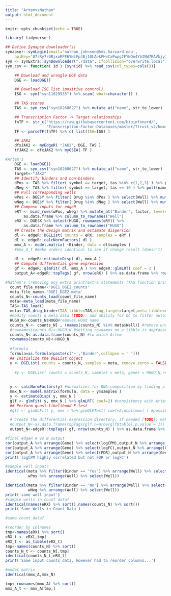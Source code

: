 ---
title: "ArtemvsNathan"
output: html_document
---

```{r setup, include=FALSE}
knitr::opts_chunk$set(echo = TRUE)
```

```{r Artem's Code: synapse access}
library( tidyverse )

## Define Synapse downloader(s)
synapser::synLogin(email='nathan_johnson@hms.harvard.edu',
    apiKey='07rRy7r0BjxoRPF6YNLFpJBj10LAekFHeCaPwpg2FYNOn4YbINW7RAVkjy7Bf8JqsxED/S5VaJYg14Wi/tDgmQ==')
syn <- synExtra::synDownloader("./data", ifcollision="overwrite.local")
syn_csv <- function( id ) {syn(id) %>% read_csv(col_types=cols())}

```

```{r Artem's Code Run}

    ## Download and wrangle DGE data
    DGE <- loadDGE()

    ## Download ISG list (positive control)
    ISG <- syn("syn11629935") %>% scan( what=character() )

    ## TAS scores
    TAS <- syn_csv("syn18268627") %>% mutate_at("name", str_to_lower)

    ## Transcription Factor -> Target relationships
    fnTF <- str_c("https://raw.githubusercontent.com/bioinfonerd/",
                  "Transcription-Factor-Databases/master/Ttrust_v2/human_TF_GSEA/all.gmt")
    TF <- parseTF(fnTF) %>% c( list(ISG=ISG) )

    ## JAK2
    dfxJAK2 <- myEdgeR( "JAK2", DGE, TAS )
    tfJAK2 <- dfxJAK2 %>% myGSEA( TF )


```

```{r Artem Sample Input Test}

#Artem's
    DGE <- loadDGE()
    TAS <- syn_csv("syn18268627") %>% mutate_at("name", str_to_lower)
    target<-"JAK2"
    ## Identify binders and non-binders
    dPos <- TAS %>% filter( symbol == target, tas %in% c(1,2,3) ) %>% pull(name) %>% unique()
    dNeg <- TAS %>% filter( symbol == target, tas == 10 ) %>% pull(name) %>% unique()
    ## Pull corresponding wells
    wPos <- DGE$Y %>% filter( Drug %in% dPos ) %>% select(Well) %>% mutate( Binder = "Yes" )
    wNeg <- DGE$Y %>% filter( Drug %in% dNeg ) %>% select(Well) %>% mutate( Binder = "No" )
    ## Compose inputs for edgeR
    eRY <- bind_rows(wPos, wNeg) %>% mutate_at("Binder", factor, levels=c("No","Yes")) %>%
        as.data.frame %>% column_to_rownames("Well")
    eRX <- DGE$X %>% select(HUGO, rownames(eRY)) %>%
        as.data.frame %>% column_to_rownames("HUGO")
    ## Create the design matrix and estimate dispersion
    dl <- edgeR::DGEList( counts = eRX, samples = eRY )
    dl <- edgeR::calcNormFactors( dl )
    mmx_A <- model.matrix( ~Binder, data = dl$samples )
    #mmx_A_t #make orders identical to see if change result (doesn't)
    
    dl <- edgeR::estimateDisp( dl, mmx_A )
    ## Compute differential gene expression
    gf <- edgeR::glmFit( dl, mmx_A ) %>% edgeR::glmLRT( coef = 2 )
    output_A<-edgeR::topTags( gf, nrow(eRX) ) %>% as.data.frame %>% rownames_to_column( "Gene" )
```

```{r Nathan's Input Test}
#Nathan's (removing any extra print/extra statements (TAS function prints)) (change variables to not overwrite Artem's)
  count_file_name<-'DGE1_DGE2_counts'
  meta_file_name<-'DGE1_DGE2_meta'
  counts_N<-counts_load(count_file_name)
  meta<-meta_load(meta_file_name)
  TAS<-TAS_load()
  meta<-TAS_drug_binder(TAS_tibble=TAS,drug_target=target,meta_tibble=meta)
  #modify counts & meta data [TODO]: add ability for QC to filter automatically
  HUGO_N<-counts_N$HUGO#removes HUGO name
  counts_N <- counts_N[ , (names(counts_N) %in% meta$Well)] #remove unused samples
  #rownames(counts_N)<-HUGO_N #setting rownames on a tibble is depracated
  counts_N<-as.data.frame(counts_N) #to match Artem
  rownames(counts_N)<-HUGO_N
  
  #formula
  formula=as.formula(paste(c('~','Binder',collapse = ' ')))
  ## Initialize the DGEList object
  y <- DGEList( counts = counts_N, samples = meta, remove.zeros = FALSE) #count matrix by sample group (remove rows with zeros and changed when gene names are added) (Artem's)
  
    #y <- DGEList( counts = counts_N, samples = meta, genes = HUGO_N,remove.zeros = TRUE) #count matrix by sample group (remove rows with zeros) (original)
  
  
  y <- calcNormFactors(y) #normalizes for RNA composition by finding a set of scaling factors for the library sizes that minimize the log-fold changes between the samples for most genes
  mmx_N <- model.matrix(formula, data = y$samples )
  y <- estimateDisp( y, mmx_N )
  glf <- glmFit( y, mmx_N ) %>% glmLRT( coef=2) #consistency with Artem's data
  ## Perform quasi-likelihood F-test
  #qlf <- glmQLFit( y, mmx ) %>% glmQLFTest( coef=2:ncol(mmx) ) #possibly better for DGE data due to high 0 data

  # Create the differential expression directory, if needed [TODO]: make into function
  #output_N<-as.data.frame(topTags(glf,n=nrow(glf$table),p.value = 1))
  output_N<-edgeR::topTags( gf, nrow(counts_N) ) %>% as.data.frame %>% rownames_to_column( "Gene" )
```

```{r compare edgeR DGE results}

#final edgeR A vs N output 
cor(output_A %>% arrange(Gene) %>% select(logCPM),output_N %>% arrange(Gene) %>% select(logCPM))
cor(output_A %>% arrange(Gene) %>% select(logFC),output_N %>% arrange(Gene) %>% select(logFC))
cor(output_A %>% arrange(Gene) %>% select(FDR),output_N %>% arrange(Gene) %>% select(FDR))
print('logCPM highly correlated but not FDR or logFC')
```

```{r sample input test}

#sample well input?
identical(meta %>% filter(Binder == 'Yes') %>% arrange(Well) %>% select(Well),
          wPos %>% arrange(Well) %>% select(Well))

identical(meta %>% filter(Binder == 'No') %>% arrange(Well) %>% select(Well),
          wNeg %>% arrange(Well) %>% select(Well))
print('same well input')
#sample wells in count data?
identical(names(eRX) %>% sort(),names(counts_N) %>% sort())
print('Same Wells in Count Data')

#same count data?

#reorder by colnames
tmp<-names(eRX) %>% sort()
eRX_t <- eRX[,tmp]
eRX_t <- as_tibble(eRX_t)
tmp<-names(counts_N) %>% sort()
counts_N_t <- counts_N[,tmp]
identical(counts_N_t,eRX_t)
print('Same input counts data, however had to reorder columns...')

```

```{r edgeR testing matrix order (doesn't matter)}
#model matrix
identical(mmx_A,mmx_N)

tmp<-rownames(mmx_A) %>% sort()
mmx_A_t <- mmx_A[tmp,]



```
